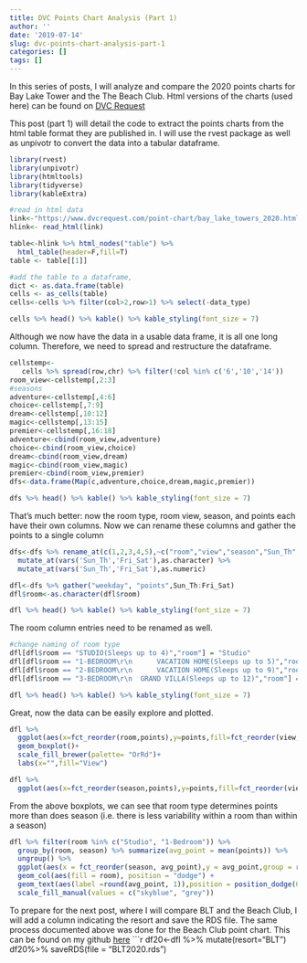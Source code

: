 ```yaml
---
title: DVC Points Chart Analysis (Part 1)
author: ''
date: '2019-07-14'
slug: dvc-points-chart-analysis-part-1
categories: []
tags: []
---
```

In this series of posts, I will analyze and compare the 2020 points charts for Bay Lake Tower and the The Beach Club. Html versions of the charts (used here) can be found on [DVC Request](https://www.dvcrequest.com/point-charts.asp)

This post (part 1) will detail the code to extract the points charts from the html table format they are published in. I will use the rvest package as well as unpivotr to convert the data into a tabular dataframe. 
```r
library(rvest)
library(unpivotr)
library(htmltools)
library(tidyverse)
library(kableExtra)
```

```r
#read in html data
link<-"https://www.dvcrequest.com/point-chart/bay_lake_towers_2020.html"
hlink<- read_html(link)

table<-hlink %>% html_nodes("table") %>% 
  html_table(header=F,fill=T)
table <- table[[1]]

#add the table to a dataframe, 
dict <- as.data.frame(table)
cells <- as_cells(table)
cells<-cells %>% filter(col>2,row>1) %>% select(-data_type)

cells %>% head() %>% kable() %>% kable_styling(font_size = 7)
```
Although we now have the data in a usable data frame, it is all one long column. Therefore, we need to spread and restructure the dataframe.

```r
cellstemp<-
   cells %>% spread(row,chr) %>% filter(!col %in% c('6','10','14'))
room_view<-cellstemp[,2:3]
#seasons
adventure<-cellstemp[,4:6]
choice<-cellstemp[,7:9]
dream<-cellstemp[,10:12]
magic<-cellstemp[,13:15]
premier<-cellstemp[,16:18]
adventure<-cbind(room_view,adventure)
choice<-cbind(room_view,choice)
dream<-cbind(room_view,dream)
magic<-cbind(room_view,magic)
premier<-cbind(room_view,premier)
dfs<-data.frame(Map(c,adventure,choice,dream,magic,premier))

dfs %>% head() %>% kable() %>% kable_styling(font_size = 7)
```
That's much better: now the room type, room view, season, and points each have their own columns. Now we can rename these columns and gather the points to a single column
```r
dfs<-dfs %>% rename_at(c(1,2,3,4,5),~c("room","view","season","Sun_Th","Fri_Sat")) %>%
  mutate_at(vars('Sun_Th','Fri_Sat'),as.character) %>%
  mutate_at(vars('Sun_Th','Fri_Sat'),as.numeric)

dfl<-dfs %>% gather("weekday", "points",Sun_Th:Fri_Sat)
dfl$room<-as.character(dfl$room)

dfl %>% head() %>% kable() %>% kable_styling(font_size = 7)
```
The room column entries need to be renamed as well. 
```r
#change naming of room type
dfl[dfl$room == "STUDIO(Sleeps up to 4)","room"] = "Studio"
dfl[dfl$room == "1-BEDROOM\r\n      VACATION HOME(Sleeps up to 5)","room"] = "1-Bedroom"
dfl[dfl$room == "2-BEDROOM\r\n      VACATION HOME(Sleeps up to 9)","room"] = "2-Bedroom"
dfl[dfl$room == "3-BEDROOM\r\n  GRAND VILLA(Sleeps up to 12)","room"] = "3-Bedroom"

dfl %>% head() %>% kable() %>% kable_styling(font_size = 7)
```
Great, now the data can be easily explore and plotted.

```r
dfl %>% 
  ggplot(aes(x=fct_reorder(room,points),y=points,fill=fct_reorder(view,points)))+
  geom_boxplot()+
  scale_fill_brewer(palette= "OrRd")+
  labs(x="",fill="View")

```

```r
dfl %>%
  ggplot(aes(x=fct_reorder(season,points),y=points,fill=fct_reorder(view,points)))+geom_boxplot()+scale_fill_brewer(palette= "OrRd")
```
From the above boxplots, we can see that room type determines points more than does season (i.e. there is less variability within a room than within a season)

```r
dfl %>% filter(room %in% c("Studio", "1-Bedroom")) %>%
  group_by(room, season) %>% summarize(avg_point = mean(points)) %>% 
  ungroup() %>%
  ggplot(aes(x = fct_reorder(season, avg_point),y = avg_point,group = room))+ 
  geom_col(aes(fill = room), position = "dodge") + 
  geom_text(aes(label =round(avg_point, 1)),position = position_dodge(0.9),vjust = 0) +
  scale_fill_manual(values = c("skyblue", "grey"))
```

To prepare for the next post, where I will compare BLT and the Beach Club, I will add a column indicating the resort and save the RDS file. 
The same process documented above was done for the Beach Club point chart. This can be found on my github [here](https://github.com/mikaylaedwards/DVC_analysis/blob/master/beachclub_analys.Rmd)
```r
df20<-dfl %>% mutate(resort="BLT")
df20%>% saveRDS(file = "BLT2020.rds")